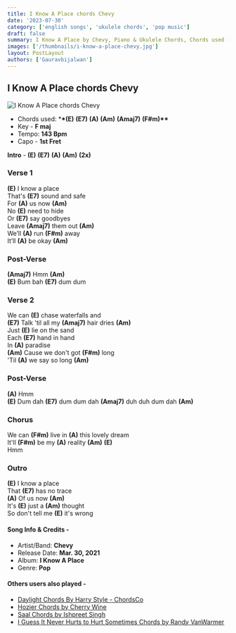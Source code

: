 ```yaml
---
title: I Know A Place chords ​Chevy
date: '2023-07-30'
category: ['english songs', 'ukulele chords', 'pop music']
draft: false
summary: I Know A Place by Chevy, Piano & Ukulele Chords, Chords used - (E) (E7) (A) (Am) (Amaj7) (F#m), Capo - 1st Fret, Key - F major.
images: ['/thumbnails/i-know-a-place-chevy.jpg']
layout: PostLayout
authors: ['Gauravbijalwan']
---
```


## I Know A Place chords ​Chevy

![I Know A Place chords ​Chevy](/thumbnails/i-know-a-place-chevy.jpg)

- Chords used: \***\*(E)** **(E7)** **(A)** **(Am)** **(Amaj7)** **(F#m)\*\***
- Key - **F maj**
- Tempo: **143 Bpm**
- Capo - **1st Fret**

**Intro** - **(E)** **(E7)** **(A)** **(Am)** **(2x)**

### Verse 1

**(E)** I know a place\
That's **(E7)** sound and safe\
For **(A)** us now **(Am)**\
No **(E)** need to hide\
Or **(E7)** say goodbyes\
Leave **(Amaj7)** them out **(Am)**\
We’ll **(A)** run **(F#m)** away\
It’ll **(A)** be okay **(Am)**

### Post-Verse

**(Amaj7)** Hmm **(Am)**\
**(E)** Bum bah **(E7)** dum dum

### Verse 2

We can **(E)** chase waterfalls and\
**(E7)** Talk 'til all my **(Amaj7)** hair dries **(Am)**\
Just **(E)** lie on the sand\
Each **(E7)** hand in hand\
In **(A)** paradise\
**(Am)** Cause we don't got **(F#m)** long\
'Til **(A)** we say so long **(Am)**

### Post-Verse

**(A)** Hmm\
**(E)** Dum dah **(E7)** dum dum dah **(Amaj7)** duh duh dum dah **(Am)**

### Chorus

We can **(F#m)** live in **(A)** this lovely dream\
It'll **(F#m)** be my **(A)** reality **(Am)** **(E)**\
Hmm

### Outro

**(E)** I know a place\
That **(E7)** has no trace\
**(A)** Of us now **(Am)**\
It's **(E)** just a **(Am)** thought\
So don't tell me **(E)** it's wrong

#### Song Info & Credits -

- Artist/Band: ​**Chevy**
- Release Date: **Mar. 30, 2021**
- Album: **I Know A Place**
- Genre: **Pop**

#### Others users also played -

- [Daylight Chords By Harry Style - ChordsCo](https://www.chordsco.com/chords/daylight-chords-by-harry-style)
- [Hozier Chords by Cherry Wine](https://www.chordsco.com/chords/hozier-chords-by-cherry-wine)
- [Saal Chords by Ishpreet Singh](https://www.chordsco.com/chords/saal-chords-by-ishpreet-singh)
- [I Guess It Never Hurts to Hurt Sometimes Chords by Randy VanWarmer](https://www.chordsco.com/chords/i-guess-it-never-hurts-to-hurt-sometimes-chords-by-randy-vanwarmer)
